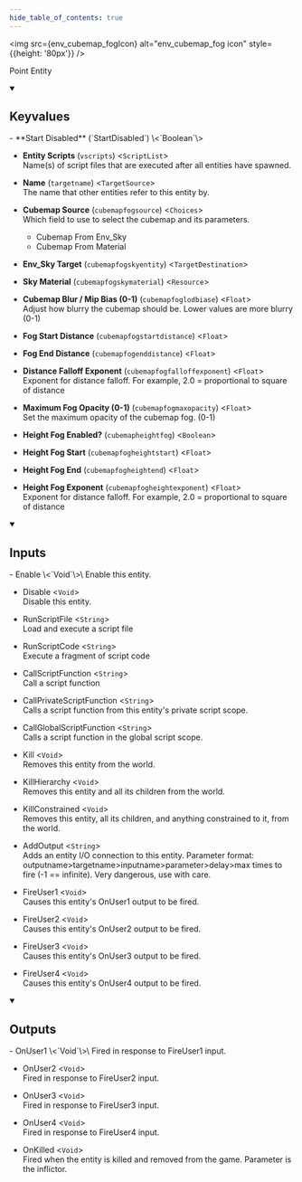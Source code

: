 ```yaml
---
hide_table_of_contents: true
---
```


<!---
!!!!!!
THIS PAGE IS AUTOGENERATED FROM GAME FGD DEFINITIONS!
DO NOT EDIT MANUALLY!
!!!!!!

In order to make edits, you can make an annotation file in /fgd_dump_overrides
-->



<img src={env_cubemap_fogIcon} alt="env_cubemap_fog icon" style={{height: '80px'}} />

Point Entity



<details open>
<summary><h2>Keyvalues</h2></summary>
- **Start Disabled** (`StartDisabled`) \<`Boolean`\>

- **Entity Scripts** (`vscripts`) \<`ScriptList`\>\
Name(s) of script files that are executed after all entities have spawned.

- **Name** (`targetname`) \<`TargetSource`\>\
The name that other entities refer to this entity by.

- **Cubemap Source** (`cubemapfogsource`) \<`Choices`\>\
Which field to use to select the cubemap and its parameters.
  - Cubemap From Env_Sky
  - Cubemap From Material


- **Env_Sky Target** (`cubemapfogskyentity`) \<`TargetDestination`\>

- **Sky Material** (`cubemapfogskymaterial`) \<`Resource`\>

- **Cubemap Blur / Mip Bias (0-1)** (`cubemapfoglodbiase`) \<`Float`\>\
Adjust how blurry the cubemap should be. Lower values are more blurry (0-1) 

- **Fog Start Distance** (`cubemapfogstartdistance`) \<`Float`\>

- **Fog End Distance** (`cubemapfogenddistance`) \<`Float`\>

- **Distance Falloff Exponent** (`cubemapfogfalloffexponent`) \<`Float`\>\
Exponent for distance falloff. For example, 2.0 = proportional to square of distance

- **Maximum Fog Opacity (0-1)** (`cubemapfogmaxopacity`) \<`Float`\>\
Set the maximum opacity of the cubemap fog. (0-1)

- **Height Fog Enabled?** (`cubemapheightfog`) \<`Boolean`\>

- **Height Fog Start** (`cubemapfogheightstart`) \<`Float`\>

- **Height Fog End** (`cubemapfogheightend`) \<`Float`\>

- **Height Fog Exponent** (`cubemapfogheightexponent`) \<`Float`\>\
Exponent for distance falloff. For example, 2.0 = proportional to square of distance


 </details>
<details open>
<summary><h2>Inputs</h2></summary>
- Enable \<`Void`\>\
Enable this entity.

- Disable \<`Void`\>\
Disable this entity.

- RunScriptFile \<`String`\>\
Load and execute a script file

- RunScriptCode \<`String`\>\
Execute a fragment of script code

- CallScriptFunction \<`String`\>\
Call a script function

- CallPrivateScriptFunction \<`String`\>\
Calls a script function from this entity's private script scope.

- CallGlobalScriptFunction \<`String`\>\
Calls a script function in the global script scope.

- Kill \<`Void`\>\
Removes this entity from the world.

- KillHierarchy \<`Void`\>\
Removes this entity and all its children from the world.

- KillConstrained \<`Void`\>\
Removes this entity, all its children, and anything constrained to it, from the world.

- AddOutput \<`String`\>\
Adds an entity I/O connection to this entity. Parameter format: outputname&gt;targetname>inputname&gt;parameter&gt;delay&gt;max times to fire (-1 == infinite). Very dangerous, use with care.

- FireUser1 \<`Void`\>\
Causes this entity's OnUser1 output to be fired.

- FireUser2 \<`Void`\>\
Causes this entity's OnUser2 output to be fired.

- FireUser3 \<`Void`\>\
Causes this entity's OnUser3 output to be fired.

- FireUser4 \<`Void`\>\
Causes this entity's OnUser4 output to be fired.


 </details>
<details open>
<summary><h2>Outputs</h2></summary>
- OnUser1 \<`Void`\>\
Fired in response to FireUser1 input.

- OnUser2 \<`Void`\>\
Fired in response to FireUser2 input.

- OnUser3 \<`Void`\>\
Fired in response to FireUser3 input.

- OnUser4 \<`Void`\>\
Fired in response to FireUser4 input.

- OnKilled \<`Void`\>\
Fired when the entity is killed and removed from the game. Parameter is the inflictor.


 </details>